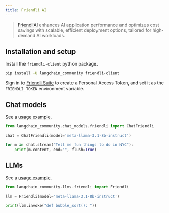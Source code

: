 ```yaml
---
title: Friendli AI
---
```


> [FriendliAI](https://friendli.ai/) enhances AI application performance and optimizes
> cost savings with scalable, efficient deployment options, tailored for high-demand AI workloads.

## Installation and setup

Install the `friendli-client` python package.

```bash
pip install -U langchain_community friendli-client
```

Sign in to [Friendli Suite](https://suite.friendli.ai/) to create a Personal Access Token,
and set it as the `FRIENDLI_TOKEN` environment variable.


## Chat models

See a [usage example](/oss/javascript/integrations/chat/friendli).

```python
from langchain_community.chat_models.friendli import ChatFriendli

chat = ChatFriendli(model='meta-llama-3.1-8b-instruct')

for m in chat.stream("Tell me fun things to do in NYC"):
    print(m.content, end="", flush=True)
```

## LLMs

See a [usage example](/oss/javascript/integrations/llms/friendli).

```python
from langchain_community.llms.friendli import Friendli

llm = Friendli(model='meta-llama-3.1-8b-instruct')

print(llm.invoke("def bubble_sort(): "))
```
